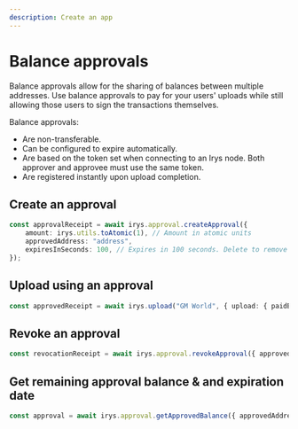 ```yaml
---
description: Create an app
---
```



# Balance approvals

Balance approvals allow for the sharing of balances between multiple addresses. Use balance approvals to pay for your users' uploads while still allowing those users to sign the transactions themselves.

Balance approvals:

-   Are non-transferable.
-   Can be configured to expire automatically.
-   Are based on the token set when connecting to an Irys node. Both approver and approvee must use the same
    token.
-   Are registered instantly upon upload completion.

## Create an approval

```ts
const approvalReceipt = await irys.approval.createApproval({
	amount: irys.utils.toAtomic(1), // Amount in atomic units
	approvedAddress: "address",
	expiresInSeconds: 100, // Expires in 100 seconds. Delete to remove expiration.
});
```

## Upload using an approval

```ts
const approvedReceipt = await irys.upload("GM World", { upload: { paidBy: "payerAddress" } });
```

## Revoke an approval

```ts
const revocationReceipt = await irys.approval.revokeApproval({ approvedAddress: "address" });
```

## Get remaining approval balance & and expiration date

```ts
const approval = await irys.approval.getApprovedBalance({ approvedAddress: "address" });
```
